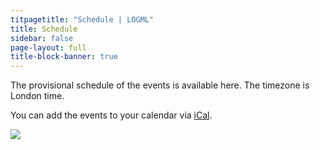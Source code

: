 ```yaml
---
titpagetitle: "Schedule | LOGML"
title: Schedule
sidebar: false
page-layout: full
title-block-banner: true 
---
```


The provisional schedule of the events is available here. The timezone is London time.

You can add the events to your calendar via [iCal](https://calendar.google.com/calendar/ical/logml.committee%40gmail.com/public/basic.ics).


![](img/calendar.png)

